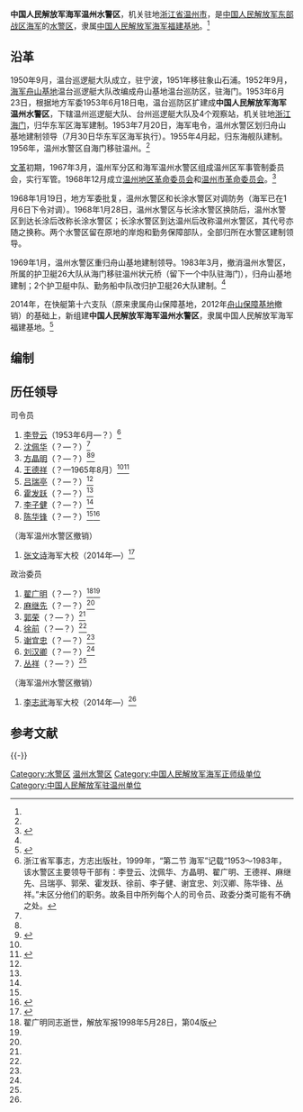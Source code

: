 {{Infobox Military Unit
|unit_name = 中国人民解放军海军温州水警区
|image = [[File:Naval_Ensign_of_the_People's_Republic_of_China.svg|120px]]
|caption = [[中国人民解放军军旗|中国人民解放军海军军旗]]
|dates = 2014年至今
|country = {{PRC}}
|軍種 = [[海军|海军]]
|type =
|role = 
|size = 
|current_commander_label = [[司令员|司令员]]
|current_commander  = [[张文诗|张文诗]] <small>海军大校</small>
|ceremonial_chief_label = [[政治委员|政治委员]]
|ceremonial_chief = [[李志武|李志武]] <small>海军大校</small>
|command_structure = [[中国人民解放军海军福建基地|中国人民解放军海军福建基地]]
|branch = [[中国人民解放军海军|中国人民解放军海军]]
|garrison = [[浙江省|浙江省]][[温州市|温州市]]
|nickname = 
|colors = {{color box|#000080}}{{color box|#FFFFFF}} [[藏青色|藏青色]]与[[白色|白色]]
|motto = 
|equipment =
|march = 《[[人民海军向前进|人民海军向前进]]》
|patron =
|notable_commanders = 
|battles = 
|identification_symbol =
|identification_symbol_label = 臂章
}}

'''中国人民解放军海军温州水警区'''，机关驻地[[浙江省|浙江省]][[温州市|温州市]]，是[[中国人民解放军东部战区海军|中国人民解放军东部战区海军]]的[[水警区|水警区]]，隶属[[中国人民解放军海军福建基地|中国人民解放军海军福建基地]]。<ref name=zgwz/>

== 沿革 ==
1950年9月，温台巡逻艇大队成立，驻宁波，1951年移驻象山石浦。1952年9月，[[中国人民解放军海军舟山水警区|海军舟山基地]]温台巡逻艇大队改编成舟山基地温台巡防区，驻海门。1953年6月23日，根据地方军委1953年6月18日电，温台巡防区扩建成'''中国人民解放军海军温州水警区'''，下辖温州巡逻艇大队、台州巡逻艇大队及4个观察站，机关驻地[[浙江|浙江]][[海门|海门]]，归华东军区海军建制。1953年7月20日，海军电令，温州水警区划归舟山基地建制领导（7月30日华东军区海军执行）。1955年4月起，归东海舰队建制。1956年，温州水警区自海门移驻温州。<ref name=zjs/>

[[文革|文革]]初期，1967年3月，温州军分区和海军温州水警区组成温州区军事管制委员会，实行军管。1968年12月成立[[温州地区革命委员会|温州地区革命委员会]]和[[温州市革命委员会|温州市革命委员会]]。<ref>{{Cite web |url = http://www.zjmz.gov.cn/il.htm?a=si&id=4028e48141e47f750141ed4ce9210097 |title = 温州市 |author =  |date = 2013-10-25 |publisher = 浙江省民政厅 |language =  |accessdate =  |quote =  |archive-date = 2019-07-13 |archive-url = https://web.archive.org/web/20190713173419/http://www.zjmz.gov.cn/il.htm?a=si&id=4028e48141e47f750141ed4ce9210097 |dead-url = no }}</ref>

1968年1月19日，地方军委批复，温州水警区和长涂水警区对调防务（海军已在1月6日下令对调）。1968年1月28日，温州水警区与长涂水警区换防后，温州水警区到达长涂后改称长涂水警区；长涂水警区到达温州后改称温州水警区，其代号亦随之换称。两个水警区留在原地的岸炮和勤务保障部队，全部归所在水警区建制领导。

1969年1月，温州水警区重归舟山基地建制领导。1983年3月，撤消温州水警区，所属的护卫艇26大队从海门移驻温州状元桥（留下一个中队驻海门），归舟山基地建制；2个护卫艇中队、勤务船中队改归护卫艇26大队建制。<ref name=zjs/>

2014年，在快艇第十六支队（原来隶属舟山保障基地，2012年[[中国人民解放军海军舟山水警区|舟山保障基地]]撤销）的基础上，新组建'''中国人民解放军海军温州水警区'''，隶属中国人民解放军海军福建基地。<ref name=zgwz>{{Cite web|url =http://www.wzmz.gov.cn/ArticleManager/detail.aspx?NewsID=23951|title =温州水警区召开纪念国防部授予赵尔春“爱民模范”荣誉称号五十周年座谈会|author =|date =2014-03-25|publisher =温州市民政局|language =|accessdate =|quote =|deadurl =yes|archiveurl =https://web.archive.org/web/20140414124957/http://www.wzmz.gov.cn/ArticleManager/detail.aspx?NewsID=23951|archivedate =2014-04-14}}</ref>

==编制==

==历任领导==
{{col-begin}}
{{col-2}}
;司令员
#[[李登云|李登云]]（1953年6月—？）<ref name=zjs>浙江省军事志，方志出版社，1999年，“第二节 海军”记载“1953～1983年，该水警区主要领导干部有：李登云、沈佩华、方晶明、翟广明、王德祥、麻继先、吕瑞亭、郭荣、霍发跃、徐前、李子健、谢宜忠、刘汉卿、陈华锋、丛祥。”未区分他们的职务。故条目中所列每个人的司令员、政委分类可能有不确之处。</ref>
#[[沈佩华|沈佩华]]（？—？）<ref name=zjs/>
#[[方晶明|方晶明]]（？—？）<ref name=zjs/><ref>{{Cite web|url = http://www.yw.gov.cn/zjyw/csmp/ywmr/tndbywr/201212/t20121224_30283.shtml|title = 方晶明|author = |date = 2012-12-24|publisher = 义乌名人|language = |accessdate = |quote = |archive-url = https://web.archive.org/web/20170116172727/http://www.yw.gov.cn/zjyw/csmp/ywmr/tndbywr/201212/t20121224_30283.shtml|archive-date = 2017-01-16|dead-url = yes}}</ref>
#[[王德祥|王德祥]]（？—1965年8月）<ref name=zjs/><ref>{{Cite web |url = http://www.qidong.gov.cn/art/2010/10/20/art_2382_101991.html |title = 戎马倥偬 大海为伴 |author =  |date = 2010-10-20 |publisher = 中国启东 |language =  |accessdate =  |quote =  |archive-date = 2017-01-16 |archive-url = https://web.archive.org/web/20170116152843/http://www.qidong.gov.cn/art/2010/10/20/art_2382_101991.html |dead-url = no }}</ref>
#[[吕瑞亭|吕瑞亭]]（？—？）<ref name=zjs/>
#[[霍发跃|霍发跃]]（？—？）<ref name=zjs/>
#[[李子健|李子健]]（？—？）<ref name=zjs/>
#[[陈华锋|陈华锋]]（？—？）<ref name=zjs/><ref>{{Cite web|url =http://wenhua.cntv.cn/lm/dabainian/2016/|title =2016中国文化大拜年 中国文化视窗|author =|date =|publisher =央视网|language =|accessdate =2017-01-05|quote =|deadurl =yes|archiveurl =https://web.archive.org/web/20170116155351/http://wenhua.cntv.cn/lm/dabainian/2016/|archivedate =2017-01-16}}</ref>
（海军温州水警区撤销）
#[[张文诗|张文诗]]海军大校（2014年—）<ref>{{Cite web|url =http://wzrb.66wz.com/html/2014-04/05/content_1623147.htm|title =缅怀革命先烈 弘扬革命精神|author =|date =2014-04-05|publisher =温州日报|language =|accessdate =|quote =|deadurl =yes|archiveurl =https://archive.is/20170105170352/http://wzrb.66wz.com/html/2014-04/05/content_1623147.htm|archivedate =2017-01-05}}</ref>

{{col-2}}
;政治委员
#[[翟广明|翟广明]]（？—？）<ref>翟广明同志逝世，解放军报1998年5月28日，第04版</ref><ref name=zjs/>
#[[麻继先|麻继先]]（？—？）<ref name=zjs/>
#[[郭荣|郭荣]]（？—？）<ref name=zjs/>
#[[徐前|徐前]]（？—？）<ref name=zjs/>
#[[谢宜忠|谢宜忠]]（？—？）<ref name=zjs/>
#[[刘汉卿|刘汉卿]]（？—？）<ref name=zjs/>
#[[丛祥|丛祥]]（？—？）<ref name=zjs/>
（海军温州水警区撤销）
#[[李志武|李志武]]海军大校（2014年—）<ref name=zgwz/>

{{col-end}}

== 参考文献 ==
{{Reflist}}

{{-}}
{{中国人民解放军海军}}

[[Category:水警区|Category:水警区]]
[[Category:温州水警区|]]
[[Category:中国人民解放军海军正师级单位|Category:中国人民解放军海军正师级单位]]
[[Category:中国人民解放军驻温州单位|Category:中国人民解放军驻温州单位]]